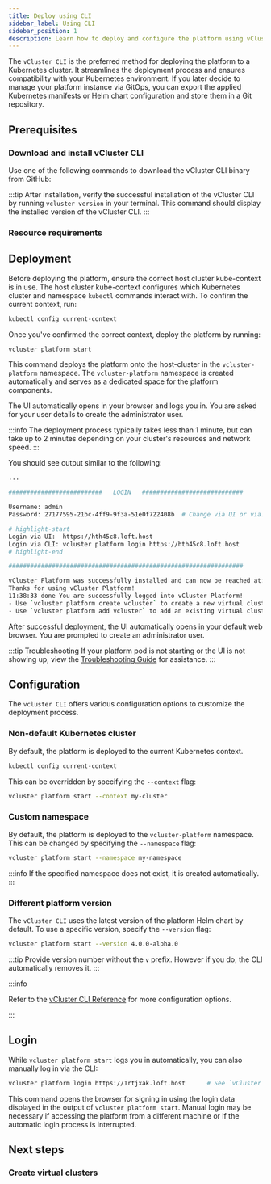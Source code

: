 ```yaml
---
title: Deploy using CLI
sidebar_label: Using CLI
sidebar_position: 1
description: Learn how to deploy and configure the platform using vCluster CLI.
---
```





The `vCluster CLI` is the preferred method for deploying the platform to a Kubernetes cluster.
It streamlines the deployment process and ensures compatibility with your Kubernetes environment.
If you later decide to manage your platform instance via GitOps, you can export the applied Kubernetes manifests or Helm chart configuration and store them in a Git repository.

## Prerequisites

<BasePrerequisites />

### Download and install vCluster CLI

Use one of the following commands to download the vCluster CLI binary from GitHub:

<InstallCLI />

:::tip
After installation, verify the successful installation of the vCluster CLI by running `vcluster version` in your terminal. This command should display the installed version of the vCluster CLI.
:::

### Resource requirements

<NetworkPorts />


## Deployment

Before deploying the platform, ensure the correct host cluster kube-context is in use. The host cluster kube-context configures which Kubernetes cluster and namespace `kubectl` commands interact with. To confirm the current context, run:

```bash title="Get the current Kubernetes context"
kubectl config current-context
```

Once you've confirmed the correct context, deploy the platform by running:

```bash title="Deploy the platform"
vcluster platform start
```

This command deploys the platform onto the host-cluster in the `vcluster-platform` namespace.
The `vcluster-platform` namespace is created automatically and serves as a
dedicated space for the platform components.

The UI automatically opens in your browser and logs you in. You are asked for your user details to create the administrator user.

:::info
The deployment process typically takes less than 1 minute, but can take up to 2 minutes depending on your cluster's resources and network speed.
:::

You should see output similar to the following:

```bash title="Platform installation output"
...

##########################   LOGIN   ############################

Username: admin
Password: 27177595-21bc-4ff9-9f3a-51e0f722408b  # Change via UI or via: vcluster platform reset password

# highlight-start
Login via UI:  https://hth45c8.loft.host
Login via CLI: vcluster platform login https://hth45c8.loft.host
# highlight-end

#################################################################

vCluster Platform was successfully installed and can now be reached at: https://hth45c8.loft.host
Thanks for using vCluster Platform!
11:38:33 done You are successfully logged into vCluster Platform!
- Use `vcluster platform create vcluster` to create a new virtual cluster
- Use `vcluster platform add vcluster` to add an existing virtual cluster to a vCluster platform instance
```

After successful deployment, the UI automatically opens in your default web
browser. You are prompted to create an administrator user.

:::tip Troubleshooting
If your platform pod is not starting or the UI is not showing up, view the [Troubleshooting Guide](../use-platform/troubleshooting) for assistance.
:::

## Configuration

The `vcluster CLI` offers various configuration options to customize the
deployment process.

### Non-default Kubernetes cluster

By default, the platform is deployed to the current Kubernetes context.

```bash title="Get the current Kubernetes context"
kubectl config current-context
```

This can be overridden by specifying the `--context` flag:

```bash title="Deploy the platform to a specific Kubernetes context"
vcluster platform start --context my-cluster
```

### Custom namespace

By default, the platform is deployed to the `vcluster-platform` namespace. This can be changed by specifying the `--namespace` flag:

```bash title="Deploy the platform to a custom namespace"
vcluster platform start --namespace my-namespace
```

:::info
If the specified namespace does not exist, it is created automatically.
:::

### Different platform version

The `vCluster CLI` uses the latest version of the platform Helm chart by default. To use a specific version, specify the `--version` flag:

<ListHelmVersions />

```bash title="Deploy the platform using a specific version"
vcluster platform start --version 4.0.0-alpha.0
```

:::tip
Provide version number without the `v` prefix. However if you do, the CLI
automatically removes it.
:::



:::info
<!-- vale off -->
Refer to the [vCluster CLI Reference](/docs/vcluster/cli/vcluster_platform) for more
configuration options.
<!-- vale on -->
:::

## Login

While `vcluster platform start` logs you in automatically, you can also manually log in via the CLI:

```bash title="Platform login"
vcluster platform login https://1rtjxak.loft.host      # See `vCluster platform start` output for login credentials and your actual sub-domain name (auto-generated).
```

This command opens the browser for signing in using the login data displayed in the output of `vcluster platform start`. Manual login may be necessary if accessing the platform from a different machine or if the automatic login process is interrupted.

## Next steps

### Create virtual clusters

<InstallNextSteps />
